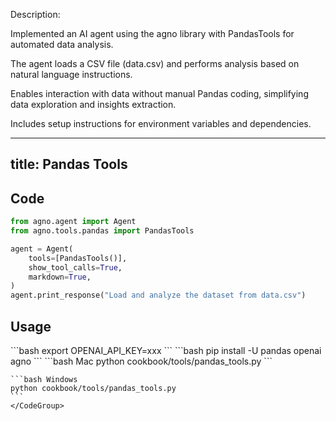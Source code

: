 Description:

Implemented an AI agent using the agno library with PandasTools for automated data analysis.

The agent loads a CSV file (data.csv) and performs analysis based on natural language instructions.

Enables interaction with data without manual Pandas coding, simplifying data exploration and insights extraction.

Includes setup instructions for environment variables and dependencies.

---
title: Pandas Tools
---

## Code

```python cookbook/tools/pandas_tools.py
from agno.agent import Agent
from agno.tools.pandas import PandasTools

agent = Agent(
    tools=[PandasTools()],
    show_tool_calls=True,
    markdown=True,
)
agent.print_response("Load and analyze the dataset from data.csv")
```

## Usage

<Steps>
  <Snippet file="create-venv-step.mdx" />

  <Step title="Set your API key">
    ```bash
    export OPENAI_API_KEY=xxx
    ```
  </Step> 

  <Step title="Install libraries">
    ```bash
    pip install -U pandas openai agno
    ```
  </Step>

  <Step title="Run Agent">
    <CodeGroup>
    ```bash Mac
    python cookbook/tools/pandas_tools.py
    ```

    ```bash Windows
    python cookbook/tools/pandas_tools.py
    ```
    </CodeGroup>
  </Step>
</Steps>
